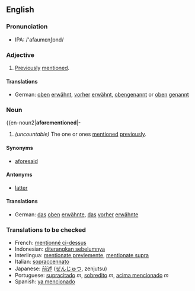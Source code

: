 ==English==
===Pronunciation===
*IPA: /'afaumεnʃɒnd/

===Adjective===
{{en-ad2|'''aforementioned'''|-|-}}
#[[previously|Previously]] [[mention]]ed.
====Translations====
{{top}}
*German: [[oben]] [[erwähnt]], [[vorher]] [[erwähnt]], [[obengenannt]] or [[oben]] [[genannt]]
{{mid}}
{{bottom}}

=== Noun === 
{{en-noun2|'''aforementioned'''|-
#''(uncountable)'' The one or ones [[mention]]ed [[previously]].
====Synonyms====
*[[aforesaid]]
====Antonyms====
*[[latter]]
====Translations====
{{top}}
*German: [[das]] [[oben]] [[erwähnte]], [[das]] [[vorher]] [[erwähnte]]
{{mid}}
{{bottom}}

=== Translations to be checked===
{{checktrans}}
*French: [[mentionné ci-dessus]] 
*Indonesian: [[diterangkan sebelumnya]] 
*Interlingua: [[mentionate previemente]], [[mentionate supra]]
*Italian: [[sopraccennato]] 
*Japanese: [[前述]] ([[ぜんじゅつ]], zenjutsu) 
*Portuguese: [[supracitado]] ''m'', [[sobredito]] ''m'', [[acima mencionado]] ''m''
*Spanish: [[ya mencionado]]